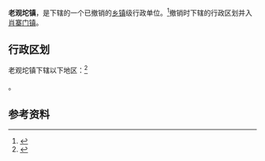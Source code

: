 {{中国乡级行政区|21/01/22/116/000}}

'''老观坨镇'''，是{{PRC admin/fullname|21/01/22/116/000|3}}下辖的一个已撤销的[[乡镇|乡镇]]级行政单位。<ref>{{PRC admin/ref sgc|{{PRC admin/parent|21/01/22/116/000}}}}</ref>撤销时下辖的行政区划并入[[肖寨门镇|肖寨门镇]]。

== 行政区划 ==

老观坨镇下辖以下地区：<ref>{{PRC admin/ref sgc|21/01/22/116/000}}</ref>

{{PRC admin/children|21/01/22/116/000}}。

== 参考资料 ==

{{reflist}}

{{行政区划小作品}}
{{PRC admin/navcat|21/01/22/116/000}}